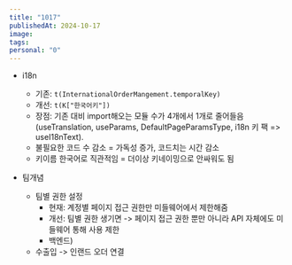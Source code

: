 ```yaml
---
title: "1017"
publishedAt: 2024-10-17
image: 
tags: 
personal: "0"
---
```

- i18n
	- 기존: `t(InternationalOrderMangement.temporalKey)`
	- 개선: `t(K["한국어키"])`
	- 장점: 기존 대비 import해오는 모듈 수가 4개에서 1개로 줄어들음(useTranslation, useParams, DefaultPageParamsType, i18n 키 팩 => useI18nText). 
	- 불필요한 코드 수 감소 = 가독성 증가, 코드치는 시간 감소
	- 키이름 한국어로 직관적임 = 더이상 키네이밍으로 안싸워도 됨

- 팀개념
	- 팀별 권한 설정
		- 현재: 계정별 페이지 접근 권한만 미들웨어에서 제한해줌
		- 개선: 팀별 권한 생기면 -> 페이지 접근 권한 뿐만 아니라 API 자체에도 미들웨어 통해 사용 제한
		- 백엔드) 
	- 수출입 -> 인랜드 오더 연결
